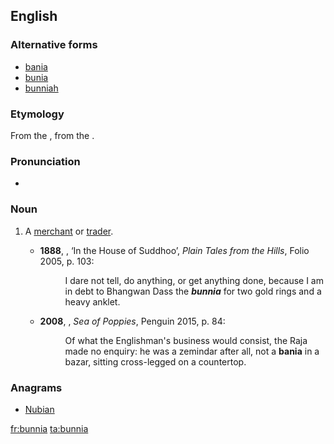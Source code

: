 ==English==

===Alternative forms===
* [[bania]]
* [[bunia]]
* [[bunniah]]

===Etymology===
From the {{etyl|hi|en}} {{m|hi||}}, from the {{etyl|gu|en}} {{m|gu||}}.

===Pronunciation===
* {{IPA|/ˈbʌnjə/|lang=en}}

===Noun===
{{en-noun}}

# {{context|India|lang=en}} A [[merchant]] or [[trader]].
#* '''1888''', {{w|Rudyard Kipling}}, ‘In the House of Suddhoo’, ''Plain Tales from the Hills'', Folio 2005, p. 103:
#*: I dare not tell, do anything, or get anything done, because I am in debt to Bhangwan Dass the '''''bunnia''''' for two gold rings and a heavy anklet.
#*'''2008''', {{w|Amitav Ghosh}}, ''Sea of Poppies'', Penguin 2015, p. 84:
#*:Of what the Englishman's business would consist, the Raja made no enquiry: he was a zemindar after all, not a '''bania''' in a bazar, sitting cross-legged on a countertop.

===Anagrams===
* [[Nubian#English|Nubian]]

[[fr:bunnia]]
[[ta:bunnia]]